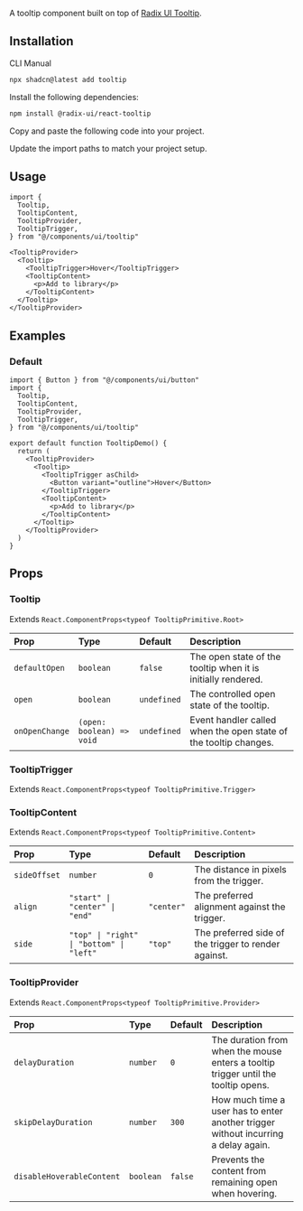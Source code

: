 
<ComponentPreview demoName="tooltip-demo" hint="A tooltip that appears on hover" />

A tooltip component built on top of [Radix UI Tooltip](https://www.radix-ui.com/primitives/docs/components/tooltip).

## Installation

<Tabs defaultValue="cli">

<TabsList>
  <TabsTrigger value="cli">CLI</TabsTrigger>
  <TabsTrigger value="manual">Manual</TabsTrigger>
</TabsList>

<TabsContent value="cli">

```bash
npx shadcn@latest add tooltip
```

</TabsContent>

<TabsContent value="manual">

<Steps>

<Step>Install the following dependencies:</Step>

```bash
npm install @radix-ui/react-tooltip
```

<Step>Copy and paste the following code into your project.</Step>

<ComponentSource name="tooltip" />

<Step>Update the import paths to match your project setup.</Step>

</Steps>

</TabsContent>

</Tabs>

## Usage

```tsx
import {
  Tooltip,
  TooltipContent,
  TooltipProvider,
  TooltipTrigger,
} from "@/components/ui/tooltip"
```

```tsx
<TooltipProvider>
  <Tooltip>
    <TooltipTrigger>Hover</TooltipTrigger>
    <TooltipContent>
      <p>Add to library</p>
    </TooltipContent>
  </Tooltip>
</TooltipProvider>
```

## Examples

### Default

<ComponentPreview demoName="tooltip-demo" hint="A tooltip that appears on hover" />

```tsx
import { Button } from "@/components/ui/button"
import {
  Tooltip,
  TooltipContent,
  TooltipProvider,
  TooltipTrigger,
} from "@/components/ui/tooltip"

export default function TooltipDemo() {
  return (
    <TooltipProvider>
      <Tooltip>
        <TooltipTrigger asChild>
          <Button variant="outline">Hover</Button>
        </TooltipTrigger>
        <TooltipContent>
          <p>Add to library</p>
        </TooltipContent>
      </Tooltip>
    </TooltipProvider>
  )
}
```

## Props

### Tooltip

Extends `React.ComponentProps<typeof TooltipPrimitive.Root>`

| Prop | Type | Default | Description |
| :-- | :-- | :-- | :-- |
| `defaultOpen` | `boolean` | `false` | The open state of the tooltip when it is initially rendered. |
| `open` | `boolean` | `undefined` | The controlled open state of the tooltip. |
| `onOpenChange` | `(open: boolean) => void` | `undefined` | Event handler called when the open state of the tooltip changes. |

### TooltipTrigger

Extends `React.ComponentProps<typeof TooltipPrimitive.Trigger>`

### TooltipContent

Extends `React.ComponentProps<typeof TooltipPrimitive.Content>`

| Prop | Type | Default | Description |
| :-- | :-- | :-- | :-- |
| `sideOffset` | `number` | `0` | The distance in pixels from the trigger. |
| `align` | `"start" \| "center" \| "end"` | `"center"` | The preferred alignment against the trigger. |
| `side` | `"top" \| "right" \| "bottom" \| "left"` | `"top"` | The preferred side of the trigger to render against. |

### TooltipProvider

Extends `React.ComponentProps<typeof TooltipPrimitive.Provider>`

| Prop | Type | Default | Description |
| :-- | :-- | :-- | :-- |
| `delayDuration` | `number` | `0` | The duration from when the mouse enters a tooltip trigger until the tooltip opens. |
| `skipDelayDuration` | `number` | `300` | How much time a user has to enter another trigger without incurring a delay again. |
| `disableHoverableContent` | `boolean` | `false` | Prevents the content from remaining open when hovering. |